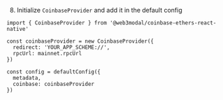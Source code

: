 
8. Initialize `CoinbaseProvider` and add it in the default config

```tsx
import { CoinbaseProvider } from '@web3modal/coinbase-ethers-react-native'

const coinbaseProvider = new CoinbaseProvider({
  redirect: 'YOUR_APP_SCHEME://',
  rpcUrl: mainnet.rpcUrl
})

const config = defaultConfig({
  metadata,
  coinbase: coinbaseProvider
})
```